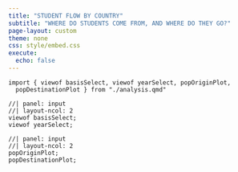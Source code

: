 ```yaml
---
title: "STUDENT FLOW BY COUNTRY"
subtitle: "WHERE DO STUDENTS COME FROM, AND WHERE DO THEY GO?"
page-layout: custom
theme: none
css: style/embed.css
execute:
  echo: false
---
```


```ojs
import { viewof basisSelect, viewof yearSelect, popOriginPlot,
  popDestinationPlot } from "./analysis.qmd"
```

```ojs
//| panel: input
//| layout-ncol: 2
viewof basisSelect;
viewof yearSelect;
```

```ojs
//| panel: input
//| layout-ncol: 2
popOriginPlot;
popDestinationPlot;
```
